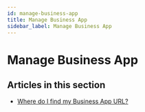 ```yaml
---
id: manage-business-app
title: Manage Business App
sidebar_label: Manage Business App
---
```


# Manage Business App

## Articles in this section

- [Where do I find my Business App URL?](./find-business-app-url.mdx)